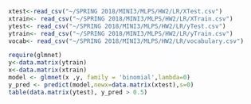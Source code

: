 ```r
xtest<-read_csv("~/SPRING 2018/MINI3/MLPS/HW2/LR/XTest.csv")
xtrain<- read_csv("~/SPRING 2018/MINI3/MLPS/HW2/LR/XTrain.csv")
ytest<- read_csv("~/SPRING 2018/MINI3/MLPS/HW2/LR/yTest.csv")
ytrain<- read_csv("~/SPRING 2018/MINI3/MLPS/HW2/LR/yTrain.csv")
vocab<- read_csv("~/SPRING 2018/MINI3/MLPS/HW2/LR/vocabulary.csv")
```


```r
require(glmnet)
y<-data.matrix(ytrain)
x<-data.matrix(xtrain)
model <- glmnet(x ,y, family = 'binomial',lambda=0)
y_pred <- predict(model,newx=data.matrix(xtest),s=0)
table(data.matrix(ytest), y_pred > 0.5)
```